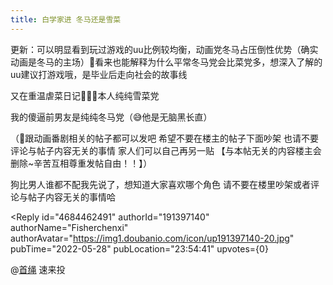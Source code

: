 ```yaml
---
title: 白学家进 冬马还是雪菜
---
```



<Forum groupName="动画番剧" groupUrl="https://www.douban.com/group/596353/" archivedAt="2025-05-16T16:29:16.876Z">
  <Post
    id="267727339"
    title="白学家进 冬马还是雪菜"
    url="https://www.douban.com/group/topic/267727339/?_spm_id=MjA2OTQ3OTI4"
    pubTime="2023-06-21"
    highlightUserId="191397140"
  >
更新：可以明显看到玩过游戏的uu比例较均衡，动画党冬马占压倒性优势（确实动画是冬马的主场）🥹看来也能解释为什么平常冬马党会比菜党多，想深入了解的uu建议打游戏哦，是毕业后走向社会的故事线

又在重温虐菜日记🥹🥹🥹本人纯纯雪菜党

我的傻逼前男友是纯纯冬马党（😅他是无脑黑长直）

（🥹跟动画番剧相关的帖子都可以发吧 希望不要在楼主的帖子下面吵架
也请不要评论与帖子内容无关的事情 家人们可以自己再另一贴
【与本帖无关的内容楼主会删除\~辛苦互相尊重发帖自由！！】）

狗比男人谁都不配我先说了，想知道大家喜欢哪个角色
请不要在楼里吵架或者评论与帖子内容无关的事情哈



<Reply
  id="4684462491"
  authorId="191397140"
  authorName="Fisherchenxi"
  authorAvatar="https://img1.doubanio.com/icon/up191397140-20.jpg"
  pubTime="2022-05-28"
  pubLocation="23:54:41"
  upvotes={0}
>
@[首绳](https://www.douban.com/people/owoovoouo/) 速来投
</Reply>
  </Post>
</Forum>
